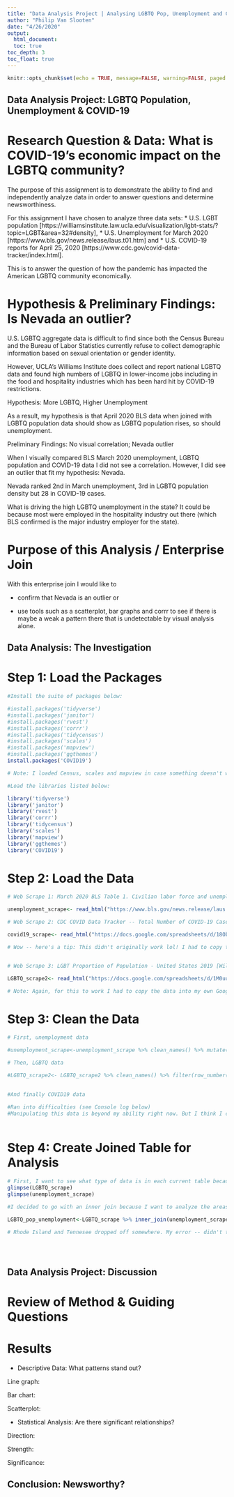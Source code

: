 ```yaml
---
title: "Data Analysis Project | Analysing LGBTQ Pop, Unemployment and COVID"
author: "Philip Van Slooten"
date: "4/26/2020"
output:
  html_document:
  toc: true
toc_depth: 3
toc_float: true
---
```

  
```r
knitr::opts_chunk$set(echo = TRUE, message=FALSE, warning=FALSE, paged.print=TRUE)
```

## Data Analysis Project: LGBTQ Population, Unemployment & COVID-19

# Research Question & Data: What is COVID-19's economic impact on the LGBTQ community?

The purpose of this assignment is to demonstrate the ability to find and independently analyze data in order to answer questions and determine newsworthiness.

For this assignment I have chosen to analyze three data sets: 
* U.S. LGBT population [https://williamsinstitute.law.ucla.edu/visualization/lgbt-stats/?topic=LGBT&area=32#density], 
* U.S. Unemployment for March 2020 [https://www.bls.gov/news.release/laus.t01.htm] and
* U.S. COVID-19 reports for April 25, 2020 [https://www.cdc.gov/covid-data-tracker/index.html].

This is to answer the question of how the pandemic has impacted the American LGBTQ community economically. 


# Hypothesis & Preliminary Findings: Is Nevada an outlier?

U.S. LGBTQ aggregate data is difficult to find since both the Census Bureau and the Bureau of Labor Statistics currently refuse to collect demographic information based on sexual orientation or gender identity. 

However, UCLA's Williams Institute does collect and report national LGBTQ data and found high numbers of LGBTQ in lower-income jobs including in the food and hospitality industries which has been hard hit by COVID-19 restrictions. 

Hypothesis: More LGBTQ, Higher Unemployment

As a result, my hypothesis is that April 2020 BLS data when joined with LGBTQ population data should show as LGBTQ population rises, so should unemployment. 

Preliminary Findings: No visual correlation; Nevada outlier

When I visually compared BLS March 2020 unemployment, LGBTQ population and COVID-19 data I did not see a correlation. However, I did see an outlier that fit my hypothesis: Nevada. 

Nevada ranked 2nd in March unemployment, 3rd in LGBTQ population density but 28 in COVID-19 cases. 

What is driving the high LGBTQ unemployment in the state? It could be because most were employed in the hospitality industry out there (which BLS confirmed is the major industry employer for the state).

# Purpose of this Analysis / Enterprise Join

With this enterprise join I would like to 

* confirm that Nevada is an outlier or 

* use tools such as a scatterplot, bar graphs and corrr to see if there is maybe a weak a pattern there that is undetectable by visual analysis alone. 

## Data Analysis: The Investigation

# Step 1: Load the Packages

```r
#Install the suite of packages below:

#install.packages('tidyverse')
#install.packages('janitor')
#install.packages('rvest')
#install.packages('corrr')
#install.packages('tidycensus')
#install.packages('scales')
#install.packages('mapview')
#install.packages('ggthemes')
install.packages('COVID19')

# Note: I loaded Census, scales and mapview in case something doesn't work here the way I envision and I need to pivot to the Census data. Basically, it's loaded if I need it.

#Load the libraries listed below:

library('tidyverse')
library('janitor')
library('rvest')
library('corrr')
library('tidycensus')
library('scales')
library('mapview')
library('ggthemes')
library('COVID19')


```
 
# Step 2: Load the Data

```r

# Web Scrape 1: March 2020 BLS Table 1. Civilian labor force and unemployment by state and selected area, seasonally adjusted

unemployment_scrape<- read_html("https://www.bls.gov/news.release/laus.t01.htm") %>% html_nodes('table') %>% html_table(header=1, fill=TRUE) %>% as.data.frame()

# Web Scrape 2: CDC COVID Data Tracker -- Total Number of COVID-19 Cases in the US Reported to the CDC, by Jurisdiction (April 25, 2020)

covid19_scrape<- read_html("https://docs.google.com/spreadsheets/d/18ObxLzrXHRijFDpShg-C5c4VBq_AD-NuKVdg-aKusaQ/edit?usp=sharing")%>% html_nodes('table') %>% html_table(header=1, fill=TRUE) %>% as.data.frame()

# Wow -- here's a tip: This didn't originally work lol! I had to copy the table from the CDC website, paste it to a Google spreadsheet, make the sheet link public, then paste the link above to make the scrape work. Hopefully, this tip will save someone else some heartache down the road.


# Web Scrape 3: LGBT Proportion of Population - United States 2019 [Williams Institute, UCLA]

LGBTQ_scrape2<- read_html("https://docs.google.com/spreadsheets/d/1M0uuK9UqsgS2rQpzVBm1X0eWcwoiXBS0TUjTUr7oXBg/edit?usp=sharing")%>% html_nodes('table') %>% html_table(header=1, fill=TRUE) %>% as.data.frame() 

# Note: Again, for this to work I had to copy the data into my own Google spreadsheet then link to that table and scrape the data. 


```
 
# Step 3: Clean the Data

```r

# First, unemployment data

#unemployment_scrape<-unemployment_scrape %>% clean_names() %>% mutate(march_2020_unemployed_percent=march_2020_unemployed) %>% select(-march_2020_unemployed)

# Then, LGBTQ data

#LGBTQ_scrape2<- LGBTQ_scrape2 %>% clean_names() %>% filter(row_number()!=1)
  

#And finally COVID19 data

#Ran into difficulties (see Console log below)
#Manipulating this data is beyond my ability right now. But I think I can find meaningful relationships without it for now.
  

```


# Step 4: Create Joined Table for Analysis


```r
# First, I want to see what type of data is in each current table because they aren't sorting as expected. 
glimpse(LGBTQ_scrape)
glimpse(unemployment_scrape)

#I decided to go with an inner join because I want to analyze the areas where the LGBTQ pop and Unemployment tables overlap.

LGBTQ_pop_unemployment<-LGBTQ_scrape %>% inner_join(unemployment_scrape, by="state")

# Rhode Island and Tennesee dropped off somewhere. My error -- didn't transfer them over to the LGBTQ scrape. fixing now. 





```
 
 
 
 
## Data Analysis Project: Discussion

# Review of Method & Guiding Questions


# Results

* Descriptive Data: What patterns stand out?

Line graph:

Bar chart:

Scatterplot:

* Statistical Analysis: Are there significant relationships?

Direction:

Strength:

Significance:


## Conclusion: Newsworthy?
 
 
 
 
 
 
 